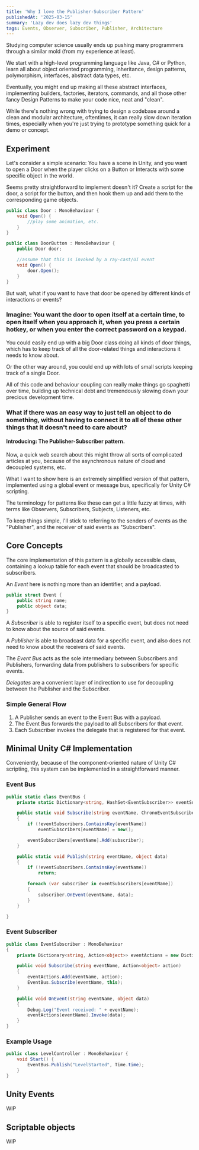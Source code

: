 ```yaml
---
title: 'Why I love the Publisher-Subscriber Pattern'
publishedAt: '2025-03-15'
summary: 'Lazy dev does lazy dev things'
tags: Events, Observer, Subscriber, Publisher, Architecture
---
```


Studying computer science usually ends up pushing many programmers through a similar mold (from my experience at least).

We start with a high-level programming language like Java, C# or Python, learn all about object oriented programming, inheritance, design patterns, polymorphism, interfaces, abstract data types, etc.

Eventually, you might end up making all these abstract interfaces, implementing builders, factories, iterators, commands, and all those other fancy Design Patterns to make your code nice, neat and "clean".

While there's nothing wrong with trying to design a codebase around a clean and modular architecture, oftentimes, it can really slow down iteration times, especially when you're just trying to prototype something quick for a demo or concept.

## Experiment

Let's consider a simple scenario: You have a scene in Unity, and you want to open a Door when the player clicks on a Button or Interacts with some specific object in the world.

Seems pretty straightforward to implement doesn't it? Create a script for the door, a script for the button, and then hook them up and add them to the corresponding game objects.

``` C#
public class Door : MonoBehaviour {
    void Open() {
        //play some animation, etc.
    }
}

public class DoorButton : MonoBehaviour {
    public Door door;

    //assume that this is invoked by a ray-cast/UI event
    void Open() {
        door.Open();
    }
}
```

But wait, what if you want to have that door be opened by different kinds of interactions or events?

### Imagine: You want the door to open itself at a certain time, to open itself when you approach it, when you press a certain hotkey, or when you enter the correct password on a keypad.

You could easily end up with a big Door class doing all kinds of door things, which has to keep track of all the door-related things and interactions it needs to know about.

Or the other way around, you could end up with lots of small scripts keeping track of a single Door.

All of this code and behaviour coupling can really make things go spaghetti over time, building up technical debt and tremendously slowing down your precious development time.

### What if there was an easy way to just tell an object to do something, without having to connect it to all of these other things that it doesn't need to care about?

#### Introducing: The Publisher-Subscriber pattern.

Now, a quick web search about this might throw all sorts of complicated articles at you, because of the asynchronous nature of cloud and decoupled systems, etc.

What I want to show here is an extremely simplified version of that pattern, implemented using a global event or message bus, specifically for Unity C# scripting.

The terminology for patterns like these can get a little fuzzy at times, with terms like Observers, Subscribers, Subjects, Listeners, etc.

To keep things simple, I'll stick to referring to the senders of events as the "Publisher", and the receiver of said events as "Subscribers".

## Core Concepts
The core implementation of this pattern is a globally accessible class, containing a lookup table for each event that should be broadcasted to subscribers.

An _Event_ here is nothing more than an identifier, and a payload.

```C#
public struct Event {
    public string name;
    public object data;
}
```

A _Subscriber_ is able to register itself to a specific event, but does not need to know about the source of said events.

A _Publisher_ is able to broadcast data for a specific event, and also does not need to know about the receivers of said events.

The _Event Bus_ acts as the sole intermediary between Subscribers and Publishers, forwarding data from publishers to subscribers for specific events.

_Delegates_ are a convenient layer of indirection to use for decoupling between the Publisher and the Subscriber.

### Simple General Flow
1. A Publisher sends an event to the Event Bus with a payload.
2. The Event Bus forwards the payload to all Subscribers for that event.
3. Each Subscriber invokes the delegate that is registered for that event.

## Minimal Unity C# Implementation
Conveniently, because of the component-oriented nature of Unity C# scripting, this system can be implemented in a straightforward manner.

### Event Bus
```C#
public static class EventBus {
    private static Dictionary<string, HashSet<EventSubscriber>> eventSubscribers = new();

    public static void Subscribe(string eventName, ChronoEventSubscriber subscriber)
    {
        if (!eventSubscribers.ContainsKey(eventName))
            eventSubscribers[eventName] = new();

        eventSubscribers[eventName].Add(subscriber);
    }

    public static void Publish(string eventName, object data)
    {
        if (!eventSubscribers.ContainsKey(eventName))
            return;

        foreach (var subscriber in eventSubscribers[eventName])
        {
            subscriber.OnEvent(eventName, data);
        }
    }

}
```

### Event Subscriber
```C#
public class EventSubscriber : MonoBehaviour
{
    private Dictionary<string, Action<object>> eventActions = new Dictionary<string, Action<object>>();

    public void Subscribe(string eventName, Action<object> action)
    {
        eventActions.Add(eventName, action);
        EventBus.Subscribe(eventName, this);
    }

    public void OnEvent(string eventName, object data)
    {
        Debug.Log("Event received: " + eventName);
        eventActions[eventName].Invoke(data);
    }
}
```

### Example Usage
```C#
public class LevelController : MonoBehaviour {
    void Start() {
        EventBus.Publish("LevelStarted", Time.time);
    }
}
```

## Unity Events
WIP

## Scriptable objects
WIP